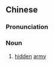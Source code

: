 {{also|伏军}}
==Chinese==
{{zh-forms|s=伏军}}

===Pronunciation===
{{zh-pron
|m=fújūn
|cat=n
}}

===Noun===
{{zh-noun}}

# {{lb|zh|literary}} [[hidden]] [[army]]